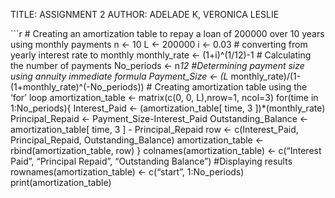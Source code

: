TITLE: ASSIGNMENT 2
AUTHOR: ADELADE K, VERONICA LESLIE



```{r}
# Creating an amortization table to repay a loan of 200000 over 10 years using monthly payments
n <- 10
L <- 200000
i <- 0.03
# converting from yearly interest rate to monthly
monthly_rate <- (1+i)^(1/12)-1
# Calculating the number of payments
No_periods <- n*12
#Determining payment size using annuity immediate formula
Payment_Size <- (L * monthly_rate)/(1-(1+monthly_rate)^(-No_periods))
# Creating amortization table using the 'for' loop
amortization_table <- matrix(c(0, 0, L),nrow=1, ncol=3)
for(time in 1:No_periods){
  Interest_Paid <- (amortization_table[ time, 3 ])*(monthly_rate)
  Principal_Repaid <- Payment_Size-Interest_Paid
  Outstanding_Balance <- amortization_table[ time, 3 ] - Principal_Repaid
  row <- c(Interest_Paid, Principal_Repaid, Outstanding_Balance)
  amortization_table <- rbind(amortization_table, row)
}
colnames(amortization_table) <- c("Interest Paid", "Principal Repaid", "Outstanding Balance")
#Displaying results
rownames(amortization_table) <- c("start", 1:No_periods)
print(amortization_table)